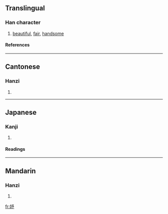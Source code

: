 ==Translingual==
===Han character===
{{Han char|rn=38|rad=女|as=04|sn=7|four=4742<sub>2</sub>|canj=女弓戈弓 (VNIN)}}
# [[beautiful]], [[fair]], [[handsome]]
====References====
{{Han ref|kx=0257.040|dkj=06105|dj=0521.170|hdz=21034.040|uh=59A4|ud=22948|bh=A7B1|bd=42929}}
----
==Cantonese==
===Hanzi===
{{yue-hanzi|jyut=|y=yu4}}
# {{defn|Cantonese}}
----
==Japanese==
===Kanji===
{{ja-kanji|grade=|rs=女04}}
# {{defn|Japanese}} 
====Readings====
{{ja-readings|on=[[よ]] (yo)|kun=}}
----
==Mandarin==
===Hanzi===
{{cmn-hanzi|pin=[[yú]] ([[yu2]])|wg=yü<sup>2</sup>}}
# {{defn|Mandarin}}

[[fr:妤]]